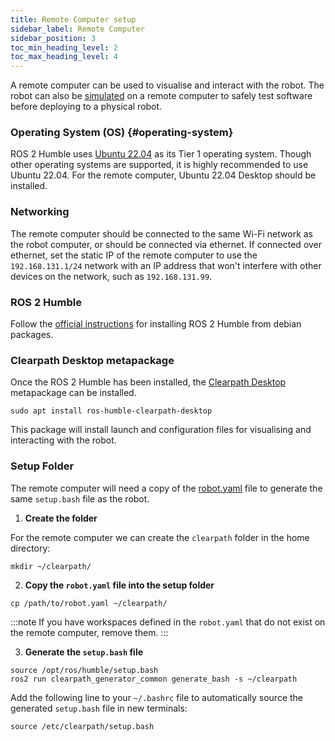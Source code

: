 ```yaml
---
title: Remote Computer setup
sidebar_label: Remote Computer
sidebar_position: 3
toc_min_heading_level: 2
toc_max_heading_level: 4
---
```


A remote computer can be used to visualise and interact with the robot. The robot can also be [simulated](../tutorials/simulator/overview) on
a remote computer to safely test software before deploying to a physical robot.

### Operating System (OS) {#operating-system}

ROS 2 Humble uses [Ubuntu 22.04](https://releases.ubuntu.com/jammy/) as its Tier 1 operating system. Though other operating systems are supported,
it is highly recommended to use Ubuntu 22.04. For the remote computer, Ubuntu 22.04 Desktop should be installed.

### Networking

The remote computer should be connected to the same Wi-Fi network as the robot computer, or should be connected via ethernet. If connected over ethernet, set the static IP of the remote computer to use the `192.168.131.1/24` network with an IP address that won't interfere with other devices on the network, such as `192.168.131.99`.

### ROS 2 Humble

Follow the [official instructions](https://docs.ros.org/en/humble/Installation/Ubuntu-Install-Debians.html) for installing ROS 2 Humble from debian packages.

### Clearpath Desktop metapackage

Once the ROS 2 Humble has been installed, the [Clearpath Desktop](https://github.com/clearpathrobotics/clearpath_desktop) metapackage can be installed.

```
sudo apt install ros-humble-clearpath-desktop
```

This package will install launch and configuration files for visualising and interacting with the robot.

### Setup Folder

The remote computer will need a copy of the [robot.yaml](../config/yaml) file to generate the same `setup.bash` file as the robot.

1. **Create the folder**

For the remote computer we can create the `clearpath` folder in the home directory:

```
mkdir ~/clearpath/
```

2. **Copy the `robot.yaml` file into the setup folder**

```
cp /path/to/robot.yaml ~/clearpath/
```

:::note
If you have workspaces defined in the `robot.yaml` that do not exist on the remote computer, remove them.
:::

3. **Generate the `setup.bash` file**

```
source /opt/ros/humble/setup.bash
ros2 run clearpath_generator_common generate_bash -s ~/clearpath
```

Add the following line to your `~/.bashrc` file to automatically source the generated `setup.bash` file in new terminals:

```
source /etc/clearpath/setup.bash
```
